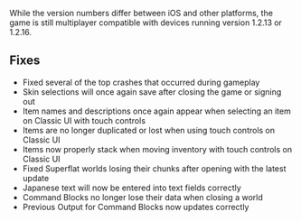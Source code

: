 While the version numbers differ between iOS and other platforms, the game is still multiplayer compatible with devices running version 1.2.13 or 1.2.16.  
  
  
## **Fixes**

-   Fixed several of the top crashes that occurred during gameplay
-   Skin selections will once again save after closing the game or signing out
-   Item names and descriptions once again appear when selecting an item on Classic UI with touch controls
-   Items are no longer duplicated or lost when using touch controls on Classic UI
-   Items now properly stack when moving inventory with touch controls on Classic UI
-   Fixed Superflat worlds losing their chunks after opening with the latest update
-   Japanese text will now be entered into text fields correctly
-   Command Blocks no longer lose their data when closing a world
-   Previous Output for Command Blocks now updates correctly